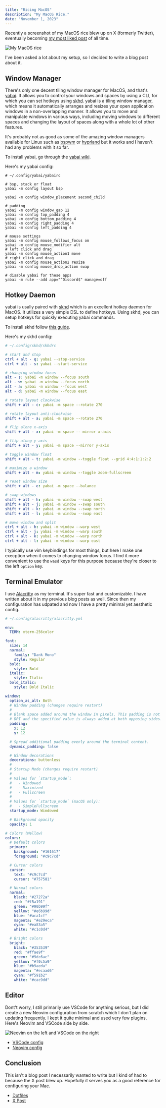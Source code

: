 ```yaml
---
title: "Ricing MacOS"
description: "My MacOS Rice."
date: "November 1, 2023"
---
```


Recently a screenshot of my MacOS rice blew up on X (formerly Twitter), eventually becoming [my most liked post](https://x.com/nexxeln/status/1715433387337642135/) of all time.

![My MacOS rice](https://utfs.io/a/09ir0bgwfb/ZnKwSvEWGbTOqUImrfXbJmuecKPlfUjEhCAwR2kgVv9ZtQGY)

I've been asked a lot about my setup, so I decided to write a blog post about it.

## Window Manager

There's only one decent tiling window manager for MacOS, and that's [yabai](https://github.com/koekeishiya/yabai/). It allows you to control your windows and spaces by using a CLI, for which you can set hotkeys using [skhd](https://github.com/koekeishiya/skhd). yabai is a tiling window manager, which means it automatically arranges and resizes your open application windows in a non-overlapping manner. It allows you to move and manipulate windows in various ways, including moving windows to different spaces and changing the layout of spaces along with a whole lot of other features.

It's probably not as good as some of the amazing window managers available for Linux such as [bspwm](https://madnight.github.io/bspwm) or [hyprland](https://hyprland.org/) but it works and I haven't had any problems with it so far.

To install yabai, go through the [yabai wiki](https://github.com/koekeishiya/yabai/wiki).

Here's my yabai config:

```shell
# ~/.config/yabai/yabairc

# bsp, stack or float
yabai -m config layout bsp

yabai -m config window_placement second_child

# padding
yabai -m config window_gap 12
yabai -m config top_padding 4
yabai -m config bottom_padding 4
yabai -m config right_padding 4
yabai -m config left_padding 4

# mouse settings
yabai -m config mouse_follows_focus on
yabai -m config mouse_modifier alt
# left click and drag
yabai -m config mouse_action1 move
# right click and drag
yabai -m config mouse_action2 resize
yabai -m config mouse_drop_action swap

# disable yabai for these apps
yabai -m rule --add app="^Discord$" manage=off
```

## Hotkey Daemon

yabai is usally paired with [skhd](https://github.com/koekeishiya/skhd) which is an excellent hotkey daemon for MacOS. It utilizes a very simple DSL to define hotkeys. Using skhd, you can setup hotkeys for quickly executing yabai commands.

To install skhd follow [this guide](https://github.com/koekeishiya/skhd#install).

Here's my skhd config:

```yaml
# ~/.config/skhd/skhdrc

# start and stop
ctrl + alt - q: yabai --stop-service
ctrl + alt - s: yabai --start-service

# changing window focus
alt - s: yabai -m window --focus south
alt - w: yabai -m window --focus north
alt - a: yabai -m window --focus west
alt - d: yabai -m window --focus east

# rotate layout clockwise
shift + alt - c: yabai -m space --rotate 270

# rotate layout anti-clockwise
shift + alt - a: yabai -m space --rotate 270

# flip alone x-axis
shift + alt - x: yabai -m space -- mirror x-axis

# flip along y-axis
shift + alt - y: yabai -m space --mirror y-axis

# toggle window float
shift + alt - t: yabai -m window --toggle float --grid 4:4:1:1:2:2

# maximize a window
shift + alt - m: yabai -m window --toggle zoom-fullscreen

# reset window size
shift + alt - e: yabai -m space --balance

# swap windows
shift + alt - h: yabai -m window --swap west
shift + alt - j: yabai -m window --swap south
shift + alt - k: yabai -m window --swap north
shift + alt - l: yabai -m window --swap east

# move window and split
ctrl + alt - h: yabai -m window --warp west
ctrl + alt - j: yabai -m window --warp south
ctrl + alt - k: yabai -m window --warp north
ctrl + alt - l: yabai -m window --warp east
```

I typically use vim keybindings for most things, but here I make one execption when it comes to changing window focus. I find it more convenient to use the `wasd` keys for this purpose because they're closer to the left `option` key.

## Terminal Emulator

I use [Alacritty](https://alacritty.org) as my terminal. It's super fast and customizable. I have written about it in my previous blog posts as well. Since then my configuration has udpated and now I have a pretty minimal yet aesthetic config.

```yaml
# ~/.config/alacritty/alacritty.yml

env:
  TERM: xterm-256color

font:
  size: 14
  normal:
    family: "Dank Mono"
    style: Regular
  bold:
    style: Bold
  italic:
    style: Italic
  bold_italic:
    style: Bold Italic

window:
  option_as_alt: Both
  # Window padding (changes require restart)
  #
  # Blank space added around the window in pixels. This padding is not scaled by
  # DPI and the specified value is always added at both opposing sides.
  padding:
    x: 12
    y: 12

  # Spread additional padding evenly around the terminal content.
  dynamic_padding: false

  # Window decorations
  decorations: buttonless
  #
  # Startup Mode (changes require restart)
  #
  # Values for `startup_mode`:
  #   - Windowed
  #   - Maximized
  #   - Fullscreen
  #
  # Values for `startup_mode` (macOS only):
  #   - SimpleFullscreen
  startup_mode: Windowed

  # Background opacity
  opacity: 1

# Colors (Mellow)
colors:
  # Default colors
  primary:
    background: "#161617"
    foreground: "#c9c7cd"

  # Cursor colors
  cursor:
    text: "#c9c7cd"
    cursor: "#757581"

  # Normal colors
  normal:
    black: "#27272a"
    red: "#f5a191"
    green: "#90b99f"
    yellow: "#e6b99d"
    blue: "#aca1cf"
    magenta: "#e29eca"
    cyan: "#ea83a5"
    white: "#c1c0d4"

  # Bright colors
  bright:
    black: "#353539"
    red: "#ffae9f"
    green: "#9dc6ac"
    yellow: "#f0c5a9"
    blue: "#b9aeda"
    magenta: "#ecaad6"
    cyan: "#f591b2"
    white: "#cac9dd"
```

## Editor

Dont't worry, I still primarily use VSCode for anything serious, but I did create a new Neovim configuration from scratch which I don't plan on updating frequently. I kept it quite minimal and used very few plugins. Here's Neovim and VSCode side by side.

![Neovim on the left and VSCode on the right](https://utfs.io/a/09ir0bgwfb/ZnKwSvEWGbTORWGPN3YsUKvlGVDxC5L36XJhwbmPBISQ0T4g)

- [VSCode config](https://github.com/nexxeln/dots/tree/main/Library/Application%20Support/Code%20-%20Insiders/User)
- [Neovim config](https://github.com/nexxeln/dots/tree/main/.config/nvim)

## Conclusion

This isn't a blog post I necessarily wanted to write but I kind of had to because the X post blew up. Hopefully it serves you as a good reference for configuring your Mac.

- [Dotfiles](https://github.com/nexxeln/dots)
- [X Post](https://x.com/nexxeln/status/1715433387337642135/)
